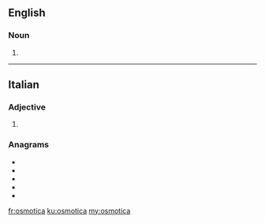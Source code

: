 {{also|osmótica|osmòtica}}
==English==

===Noun===
{{head|en|noun plural form}}

# {{plural of|osmoticum|lang=en}}

----

==Italian==

===Adjective===
{{head|it|adjective form}}

# {{feminine singular of|osmotico|lang=it}}

===Anagrams===
* {{l|it|citosoma}}
* {{l|it|comatosi}}
* {{l|it|costiamo}}
* {{l|it|scotiamo}}
* {{l|it|somatico}}

[[fr:osmotica]]
[[ku:osmotica]]
[[my:osmotica]]